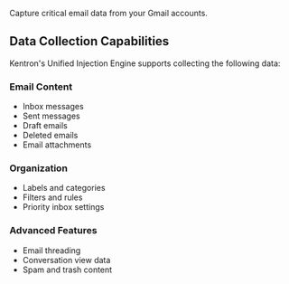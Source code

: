 Capture critical email data from your Gmail accounts.

## Data Collection Capabilities

Kentron's Unified Injection Engine supports collecting the following data:

### Email Content
- Inbox messages
- Sent messages
- Draft emails
- Deleted emails
- Email attachments

### Organization
- Labels and categories
- Filters and rules
- Priority inbox settings

### Advanced Features
- Email threading
- Conversation view data
- Spam and trash content

